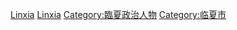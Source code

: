 [[Category:县级市市委书记|Linxia]]
[[Category:中国共产党甘肃省县级组织领导人|Linxia]]
[[Category:臨夏政治人物|Category:臨夏政治人物]]
[[Category:临夏市|Category:临夏市]]